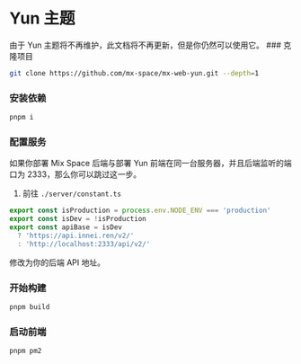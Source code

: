 # Yun 主题


<ToGitHub repo="mx-space/mx-web-yun" />


<Callout type="warning">
由于 Yun 主题将不再维护，此文档将不再更新，但是你仍然可以使用它。
</Callout>


<Steps>
### 克隆项目

```bash
git clone https://github.com/mx-space/mx-web-yun.git --depth=1
```

### 安装依赖

```bash
pnpm i
```

### 配置服务

<Callout type="info">
如果你部署 Mix Space 后端与部署 Yun 前端在同一台服务器，并且后端监听的端口为 2333，那么你可以跳过这一步。
</Callout>

1. 前往 `./server/constant.ts`

```ts {3,4,5} filename="./server/constant.ts"
export const isProduction = process.env.NODE_ENV === 'production'
export const isDev = !isProduction
export const apiBase = isDev
  ? 'https://api.innei.ren/v2/'
  : 'http://localhost:2333/api/v2/'
```

修改为你的后端 API 地址。

### 开始构建

```bash
pnpm build
```

### 启动前端

```bash
pnpm pm2
```
</Steps>